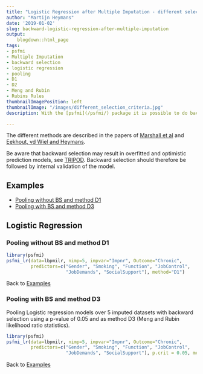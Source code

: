 ```yaml
---
title: "Logistic Regression after Multiple Imputation - different selection criteria"
author: "Martijn Heymans"
date: '2019-01-02'
slug: backward-logistic-regression-after-multiple-imputation
output:
    blogdown::html_page
tags:
- psfmi
- Multiple Imputation
- backward selection
- logistic regression
- pooling 
- D1
- D2
- Meng and Rubin
- Rubins Rules
thumbnailImagePosition: left
thumbnailImage: "/images/different_selection_criteria.jpg"
description: With the [psfmi](/psfmi/) package it is possible to do backward selection for logistic regression models after Multiple Imputation (MI). For backward selection, several variable selection criteria can be used. These criteria are called the D1, D2, D3 and Median P-rule (MPR).

---
```


The different methods are described in the papers of [Marshall et al](https://bmcmedresmethodol.biomedcentral.com/articles/10.1186/1471-2288-9-57) and [Eekhout, vd Wiel and Heymans](https://bmcmedresmethodol.biomedcentral.com/articles/10.1186/s12874-017-0404-7).  

Be aware that backward selection may result in overfitted and optimistic prediction models, see [TRIPOD](http://annals.org/aim/fullarticle/2088542/transparent-reporting-multivariable-prediction-model-individual-prognosis-diagnosis-tripod-explanation). Backward selection should therefore be followed by internal validation of the model.

## Examples 

+ [Pooling without BS and method D1] 
+ [Pooling with BS and method D3] 

## Logistic Regression

### Pooling without BS and method D1

```r

library(psfmi)
psfmi_lr(data=lbpmilr, nimp=5, impvar="Impnr", Outcome="Chronic",
         predictors=c("Gender", "Smoking", "Function", "JobControl",
                      "JobDemands", "SocialSupport"), method="D1")

```

Back to [Examples]

### Pooling with BS and method D3

Pooling Logistic regression models over 5 imputed datasets with backward selection
using a p-value of 0.05 and as method D3 (Meng and Rubin likelihood ratio statistics).

```r

library(psfmi)
psfmi_lr(data=lbpmilr, nimp=5, impvar="Impnr", Outcome="Chronic",
         predictors=c("Gender", "Smoking", "Function", "JobControl",
                      "JobDemands", "SocialSupport"), p.crit = 0.05, method="D3")

```

Back to [Examples]



